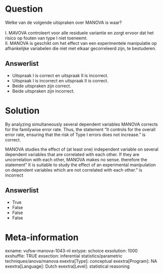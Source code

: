 Question
========
Welke van de volgende uitspraken over MANOVA is waar?  
   
I. MAVOVA controleert voor alle residuele variantie en zorgt ervoor dat
het risico op fouten van type I niet toeneemt.  
II. MANOVA is geschikt om het effect van een experimentele manipulatie
op afhankelijke variabelen die niet met elkaar gecorreleerd zijn, te
bestuderen.

Answerlist
----------
* Uitspraak I is correct en uitspraak II is incorrect.
* Uitspraak I is incorrect en uitspraak II is correct.
* Beide uitspraken zijn correct.
* Beide uitspraken zijn incorrect.

Solution
========





By analyzing simultaneously several dependent variables MANOVA corrects
for the familywise error rate. Thus, the statement "It controls for the
overall error rate, ensuring that the risk of Type I errors does not
increase." is correct.  
  
MANOVA studies the effect of (at least one) independent variable on
several dependent variables that are correlated with each other. If they
are uncorrelation with each other, MANOVA makes no sense. therefore the
statement" It is suitable to study the effect of an experimental
manipulation on dependent variables which are not correlated with each
other." is incorrect




Answerlist
----------
* True
* False
* False
* False

Meta-information
================
exname: vufsw-manova-1043-nl
extype: schoice
exsolution: 1000
exshuffle: TRUE
exsection: inferential statistics/parametric techniques/anova/manova
exextra[Type]: conceptual
exextra[Program]: NA
exextra[Language]: Dutch
exextra[Level]: statistical reasoning

